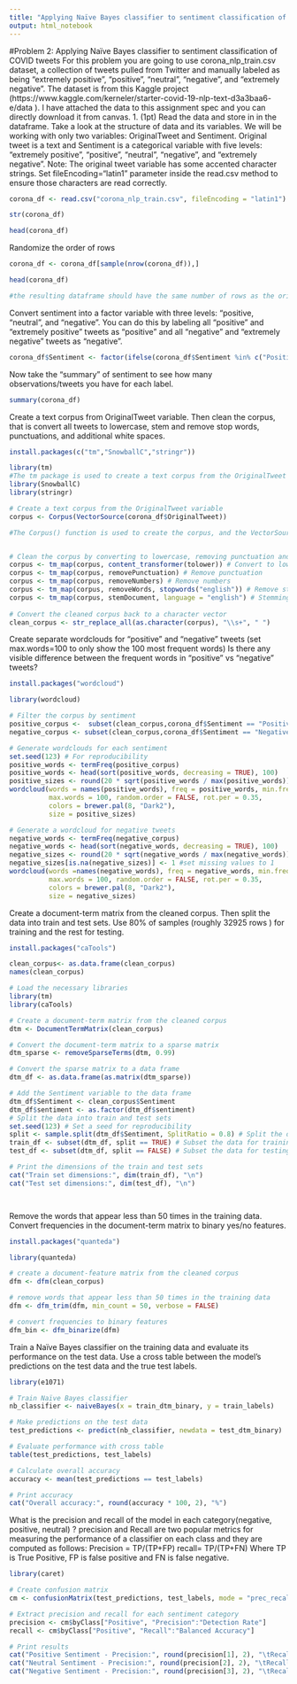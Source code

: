 ```yaml
---
title: "Applying Naïve Bayes classifier to sentiment classification of COVID tweets"
output: html_notebook
---
```


#Problem 2: Applying Naïve Bayes classifier to sentiment classification of COVID tweets
For this problem you are going to use corona_nlp_train.csv dataset, a collection of tweets pulled from Twitter and manually labeled as being “extremely positive”, “positive”, “neutral”, “negative”, and “extremely negative”.
The dataset is from this Kaggle project (https://www.kaggle.com/kerneler/starter-covid-19-nlp-text-d3a3baa6- e/data ). I have attached the data to this assignment spec and you can directly download it from canvas.
1. (1pt) Read the data and store in in the dataframe. Take a look at the structure of data and its variables. We will be working with only two variables: OriginalTweet and Sentiment. Original tweet is a text and Sentiment is a categorical variable with five levels: “extremely positive”, “positive”, “neutral”,
“negative”, and “extremely negative”.
Note: The original tweet variable has some accented character strings. Set fileEncoding="latin1" parameter inside the read.csv method to ensure those characters are read correctly.
```r
corona_df <- read.csv("corona_nlp_train.csv", fileEncoding = "latin1")

str(corona_df)

head(corona_df)

```

Randomize the order of rows
```R
corona_df <- corona_df[sample(nrow(corona_df)),]

head(corona_df)

#the resulting dataframe should have the same number of rows as the original dataset ,but with the rows in a random order
```

Convert sentiment into a factor variable with three levels: “positive, “neutral”, and “negative”. You can do this by labeling all “positive” and “extremely positive” tweets as “positive” and all “negative” and “extremely negative” tweets as “negative”.

```R
corona_df$Sentiment <- factor(ifelse(corona_df$Sentiment %in% c("Positive", "Extremely Positive"), "Positive",ifelse(corona_df$Sentiment %in% c("Negative", "Extremely Negative"), "Negative", "neutral")))

```
Now take the “summary” of sentiment to see how many observations/tweets you have for each label.
```R
summary(corona_df)
```

Create a text corpus from OriginalTweet variable. Then clean the corpus, that is convert all tweets to lowercase, stem and remove stop words, punctuations, and additional white spaces.
```R
install.packages(c("tm","SnowballC","stringr"))
```


```R
library(tm)
#The tm package is used to create a text corpus from the OriginalTweet variable in corona_df.
library(SnowballC)
library(stringr)

# Create a text corpus from the OriginalTweet variable
corpus <- Corpus(VectorSource(corona_df$OriginalTweet))

#The Corpus() function is used to create the corpus, and the VectorSource() function is used to specify the source of the text data.


# Clean the corpus by converting to lowercase, removing punctuation and white spaces, and stemming
corpus <- tm_map(corpus, content_transformer(tolower)) # Convert to lowercase
corpus <- tm_map(corpus, removePunctuation) # Remove punctuation
corpus <- tm_map(corpus, removeNumbers) # Remove numbers
corpus <- tm_map(corpus, removeWords, stopwords("english")) # Remove stop words
corpus <- tm_map(corpus, stemDocument, language = "english") # Stemming
 
# Convert the cleaned corpus back to a character vector
clean_corpus <- str_replace_all(as.character(corpus), "\\s+", " ")


```
Create separate wordclouds for “positive” and “negative” tweets (set max.words=100 to only show the 100 most frequent words) Is there any visible difference between the frequent words in “positive” vs “negative” tweets?
```R
install.packages("wordcloud")

```
```R
library(wordcloud)

# Filter the corpus by sentiment
positive_corpus <-  subset(clean_corpus,corona_df$Sentiment == "Positive")
negative_corpus <- subset(clean_corpus,corona_df$Sentiment == "Negative")

# Generate wordclouds for each sentiment
set.seed(123) # For reproducibility
positive_words <- termFreq(positive_corpus)
positive_words <- head(sort(positive_words, decreasing = TRUE), 100)
positive_sizes <- round(20 * sqrt(positive_words / max(positive_words)))
wordcloud(words = names(positive_words), freq = positive_words, min.freq = 1,
          max.words = 100, random.order = FALSE, rot.per = 0.35, 
          colors = brewer.pal(8, "Dark2"), 
          size = positive_sizes)

# Generate a wordcloud for negative tweets
negative_words <- termFreq(negative_corpus)
negative_words <- head(sort(negative_words, decreasing = TRUE), 100)
negative_sizes <- round(20 * sqrt(negative_words / max(negative_words)))
negative_sizes[is.na(negative_sizes)] <- 1 #set missing values to 1
wordcloud(words =names(negative_words), freq = negative_words, min.freq = 1,
          max.words = 100, random.order = FALSE, rot.per = 0.35, 
          colors = brewer.pal(8, "Dark2"), 
          size = negative_sizes)
```
Create a document-term matrix from the cleaned corpus. Then split the data into train and test sets. Use 80% of samples (roughly 32925 rows ) for training and the rest for testing.
```R
install.packages("caTools")
```
```R
clean_corpus<- as.data.frame(clean_corpus)
names(clean_corpus)
```
```R
# Load the necessary libraries
library(tm)
library(caTools)

# Create a document-term matrix from the cleaned corpus
dtm <- DocumentTermMatrix(clean_corpus)

# Convert the document-term matrix to a sparse matrix
dtm_sparse <- removeSparseTerms(dtm, 0.99)

# Convert the sparse matrix to a data frame
dtm_df <- as.data.frame(as.matrix(dtm_sparse))

# Add the Sentiment variable to the data frame
dtm_df$Sentiment <- clean_corpus$Sentiment
dtm_df$sentiment <- as.factor(dtm_df$sentiment)
# Split the data into train and test sets
set.seed(123) # Set a seed for reproducibility
split <- sample.split(dtm_df$Sentiment, SplitRatio = 0.8) # Split the data into 80% train and 20% test
train_df <- subset(dtm_df, split == TRUE) # Subset the data for training
test_df <- subset(dtm_df, split == FALSE) # Subset the data for testing

# Print the dimensions of the train and test sets
cat("Train set dimensions:", dim(train_df), "\n")
cat("Test set dimensions:", dim(test_df), "\n")




```

Remove the words that appear less than 50 times in the training data. Convert frequencies in the document-term matrix to binary yes/no features.
```R
install.packages("quanteda")
```
```R
library(quanteda)

# create a document-feature matrix from the cleaned corpus
dfm <- dfm(clean_corpus)

# remove words that appear less than 50 times in the training data
dfm <- dfm_trim(dfm, min_count = 50, verbose = FALSE)

# convert frequencies to binary features
dfm_bin <- dfm_binarize(dfm)


```

Train a Naïve Bayes classifier on the training data and evaluate its performance on the test data. Use a cross table between the model’s predictions on the test data and the true test labels.
```R
library(e1071)

# Train Naïve Bayes classifier
nb_classifier <- naiveBayes(x = train_dtm_binary, y = train_labels)

# Make predictions on the test data
test_predictions <- predict(nb_classifier, newdata = test_dtm_binary)

# Evaluate performance with cross table
table(test_predictions, test_labels)

```

```R
# Calculate overall accuracy
accuracy <- mean(test_predictions == test_labels)

# Print accuracy
cat("Overall accuracy:", round(accuracy * 100, 2), "%")

```
What is the precision and recall of the model in each category(negative, positive, neutral) ? precision and Recall are two popular metrics for measuring the performance of a classifier on each class and they are computed as follows:
Precision = TP/(TP+FP) recall= TP/(TP+FN)
Where TP is True Positive, FP is false positive and FN is false negative.

```R

library(caret)

# Create confusion matrix
cm <- confusionMatrix(test_predictions, test_labels, mode = "prec_recall")

# Extract precision and recall for each sentiment category
precision <- cm$byClass["Positive", "Precision":"Detection Rate"]
recall <- cm$byClass["Positive", "Recall":"Balanced Accuracy"]

# Print results
cat("Positive Sentiment - Precision:", round(precision[1], 2), "\tRecall:", round(recall[1], 2), "\n")
cat("Neutral Sentiment - Precision:", round(precision[2], 2), "\tRecall:", round(recall[2], 2), "\n")
cat("Negative Sentiment - Precision:", round(precision[3], 2), "\tRecall:", round(recall[3], 2), "\n")




```







